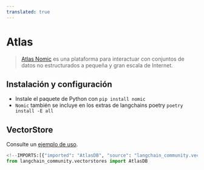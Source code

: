 ```yaml
---
translated: true
---
```


# Atlas

>[Atlas Nomic](https://docs.nomic.ai/index.html) es una plataforma para interactuar con conjuntos de datos no estructurados a pequeña y gran escala de Internet.

## Instalación y configuración

- Instale el paquete de Python con `pip install nomic`
- `Nomic` también se incluye en los extras de langchains poetry `poetry install -E all`

## VectorStore

Consulte un [ejemplo de uso](/docs/integrations/vectorstores/atlas).

```python
<!--IMPORTS:[{"imported": "AtlasDB", "source": "langchain_community.vectorstores", "docs": "https://api.python.langchain.com/en/latest/vectorstores/langchain_community.vectorstores.atlas.AtlasDB.html", "title": "Atlas"}]-->
from langchain_community.vectorstores import AtlasDB
```
